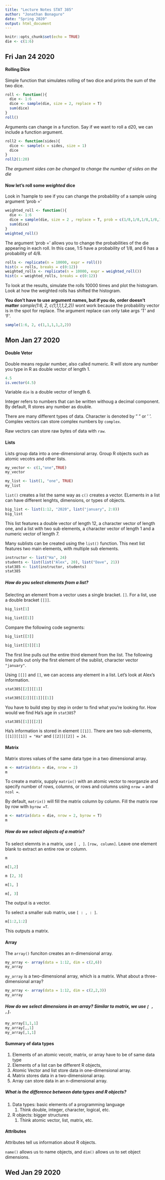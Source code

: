 ```yaml
---
title: "Lecture Notes STAT 385"
author: "Jonathan Bonaguro"
date: "Spring 2020"
output: html_document
---
```


```r
knitr::opts_chunk$set(echo = TRUE)
die <- c(1:6)
```
## Fri Jan 24 2020

#### Rolling Dice

Simple function that simulates rolling of two dice and prints the sum of the two dice.

```r
roll <- function(){
  die <- 1:6
  dice <- sample(die, size = 2, replace = T)
  sum(dice)
}
roll()
```

Arguments can change in a function. Say if we want to roll a d20, we can include a function argument. 

```r
roll2 <- function(sides){
  dice <- sample(x = sides, size = 1)
  dice
}
roll2(1:20)
```

*The argument sides can be changed to change the number of sides on the die*

#### Now let's roll some *weighted* dice

Look in ?sample to see if you can change the probability of a sample using argument 'prob ='

```r
weighted_roll <- function(){
  die <- 1:6
  dice = sample(die, size = 2 , replace = T, prob = c(1/8,1/8,1/8,1/8,1/8,4/8))
  sum(dice)
}
weighted_roll()
```

The argument 'prob =' allows you to change the probabilities of the die appearing in each roll. In this case, 1:5 have a probability of 1/8, and 6 has a probability of 4/8.

```r
rolls <- replicate(n = 10000, expr = roll())
hist(x = rolls, breaks = c(0:12))
weighted_rolls <- replicate(n = 10000, expr = weighted_roll())
hist(x = weighted_rolls, breaks = c(0:12))
```
To look at the results, simulate the rolls 10000 times and plot the histogram. Look at how the weighted rolls has shifted the histogram. 

**You don't have to use argument names, but if you do, order doesn't matter**
*sample(1:6, 2, c(1,1,1,1,2,2))* wont work because the probability vector is in the spot for replace. The argument replace can only take args 'T' and 'F'.
```r
sample(1:6, 2, c(1,1,1,1,2,2))
```

## Mon Jan 27 2020

#### Double Vetor

Double means regular number, also called numeric. R will store any number you type in R as double vector of length 1.

```r
4.5
is.vector(4.5)
```

Variable `die` is a double vector of length 6.

Integer refers to numbers that can be written withoug a decimal component. By default, R stores any number as double. 

There are many different types of data. Character is denoted by " " or ' '. Complex vectors can store complex numbers by `complex`. 

Raw vectors can store raw bytes of data with `raw`. 

#### Lists

Lists group data into a one-dimensional array. Group R objects such as atomic vecotrs and other lists.

```r
my_vector <- c(1,"one",TRUE)
my_vector

my_list <- list(1, "one", TRUE)
my_list
```

`list()` creates a list the same way as `c()` creates a vector. ELements in a list can have different lenghts, dimensions, or types of objects.

```r
big_list <- list(1:12, "2020", list("january", 2:8))
big_list
```

This list features a double vector of length 12, a character vector of length one, and a list with two sub elements, a character vector of length 1 and a numeric vector of length 7.

Many sublists can be created using the `list()` function. This next list features two main elements, with multiple sub elements. 

```r
instructor <- list("Ha", 24)
students <- list(list("Alex", 20), list("Dave", 21))
stat385 <- list(instructor, students)
stat385
```

##### How do you select elements from a list?

Selecting an element from a vector uses a single bracket. `[]`. For a list, use a double bracket `[[]]`.

```r
big_list[1]

big_list[[1]]
```

Compare the following code segments:

```r
big_list[[3]]

big_list[[3]][1]
```

The first line pulls out the entire third element from the list. The following line pulls out only the first element of the sublist, character vector `"january"`.

Using `[[]]` and `[]`, we can access any element in a list. Let's look at Alex's information.

```r
stat385[[2]][[1]]

stat385[[2]][[1]][[1]]
```

You have to build step by step in order to find what you're looking for. How would we find Ha's age in `stat385`?

```r
stat385[[1]][[2]]
```

Ha's information is stored in element `[[1]]`. There are two sub-elements, `[[1]][[1]] = "Ha"` and `[[2]][[2]] = 24`.

#### Matrix

Matrix stores values of the same data type in a two dimensional array.

```r
m <- matrix(data = die, nrow = 2)
m
```

To create a matrix, supply `matrix()` with an atomic vector to reorganzie and specify number of rows, columns, or rows and columns using `nrow =` and `ncol =`.

By default, `matrix()` will fill the matrix column by column. Fill the matrix row by row with `byrow =T`.

```r
m <- matrix(data = die, nrow = 2, byrow = T)
m
```

##### How do we select objects of a matrix?

To select elemnts in a matrix, use `[ , ]`. `[row, column]`. Leave one element blank to extract an entire row or column. 

```r
m 

m[1,2]

m [2, 3]

m[1, ]

m[, 3]
```

The output is a vector. 

To select a smaller sub matrix, use `[ : , : ]`. 

```r
m[1:2,1:2]
```

This outputs a matrix. 

#### Array

The `array()` funciton creates an n-dimensional array. 

```r
my_array <- array(data = 1:12, dim = c(2,6))
my_array
```

`my_array` is a two-dimensional array, which is a matrix. What about a three-dimensional array?

```r
my_array <- array(data = 1:12, dim = c(2,2,3))
my_array
```

##### How do we select dimensions in an array? Similar to matrix, we use `[ , ,]`.

```r
my_array[1,1,1]
my_array[,,1]
my_array[,1,1]
```

#### Summary of data types

1. Elements of an atomic vecotr, matrix, or array have to be of same data type
2. Elements of a list can be different R objects, 
3. Atomic Vector and list store data in one-dimensional array.
4. Matrix stores data in a two-dimensional array. 
5. Array can store data in an n-dimensional array. 

##### What is the difference between data types and R objects?

1. Data types: basic elements of a programming language
    1) Think double, integer, character, logical, etc. 
2. R objects: bigger structures
    1) Think atomic vector, list, matrix, etc.
    
#### Attributes

Attributes tell us information about R objects. 

`name()` allows us to name objects, and `dim()` allows us to set object dimensions. 

## Wed Jan 29 2020